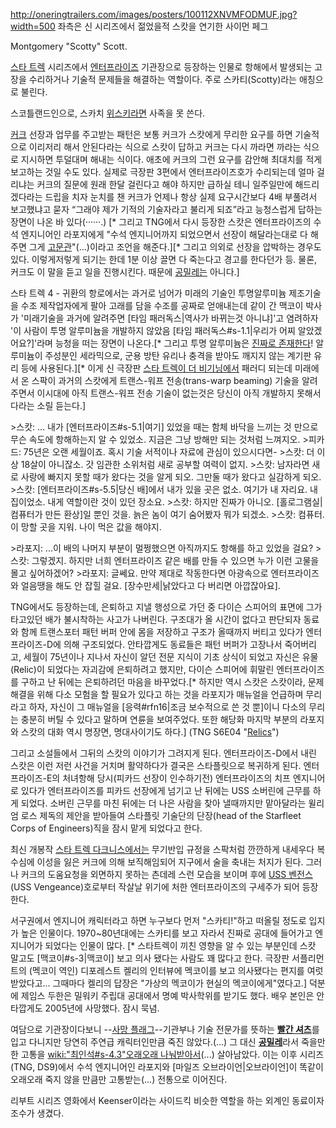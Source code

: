 http://oneringtrailers.com/images/posters/100112XNVMFODMUF.jpg?width=500
좌측은 신 시리즈에서 젊었을적 스캇을 연기한 사이먼 페그

Montgomery "Scotty" Scott.

[[스타 트렉]] 시리즈에서 [[엔터프라이즈]] 기관장으로 등장하는 인물로 항해에서 발생되는 고장을 수리하거나 기술적 문제들을 해결하는 역할이다. 주로 스카티(Scotty)라는 애칭으로 불린다.

스코틀랜드인으로, 스카치 [[위스키]]라면 사족을 못 쓴다.

[[커크]] 선장과 업무를 주고받는 패턴은 보통 커크가 스캇에게 무리한 요구를 하면 기술적으로 이리저리 해서 안된다라는 식으로 스캇이 답하고 커크는 다시 까라면 까라는 식으로 지시하면 투덜대며 해내는 식이다. 애초에 커크의 그런 요구를 감안해 최대치를 적게 보고하는 것일 수도 있다. 실제로 극장판 3편에서 엔터프라이즈호가 수리되는데 얼마 걸리냐는 커크의 질문에 원래 한달 걸린다고 해야 하지만 급하실 테니 일주일만에 해드리겠다라는 드립을 치자 눈치를 챈 커크가 언제나 항상 실제 요구시간보다 4배 부풀려서 보고했냐고 묻자 “그래야 제가 기적의 기술자라고 불리게 되죠”라고 능청스럽게 답하는 장면이 나온 바 있다(······.) [* 그리고 TNG에서 다시 등장한 스캇은 엔터프라이즈의 수석 엔지니어인 라포지에게 "수석 엔지니어까지 되었으면서 선장이 해달라는대로 다 해주면 그게 [[고문관]]"(...)이라고 조언을 해준다.][* 그리고 의외로 선장을 압박하는 경우도 있다. 이렇게저렇게 되기는 한데 1분 이상 끌면 다 죽는다고 경고를 한다던가 등. 물론, 커크도 이 말을 듣고 일을 진행시킨다. 때문에 [[공밀레]]는 아니다.]

스타 트렉 4 - 귀환의 항로에서는 과거로 넘어가 미래의 기술인 투명알루미늄 제조기술을 수조 제작업자에게 팔아 고래를 담을 수조를 공짜로 얻애내는데 같이 간 맥코이 박사가 '미래기술을 과거에 알려주면 [타임 패러독스|역사가 바뀌는것 아니냐]'고 염려하자 '이 사람이 투명 알루미늄을 개발하지 않았음 [타임 패러독스#s-1.1|우리가 어찌 알았겠어요?]'라며 능청을 떠는 장면이 나온다.[* 그리고 투명 알루미늄은 [http://www.dailybits.com/alon-transparent-aluminum-armor/ 진짜로 존재한다]! 알루미늄이 주성분인 세라믹으로, 군용 방탄 유리나 충격을 받아도 깨지지 않는 계기판 유리 등에 사용된다.][* 이게 신 극장판 [[스타 트렉이 더 비기닝]]에서 패러디 되는데 미래에서 온 스팍이 과거의 스캇에게 트랜스-워프 전송(trans-warp beaming) 기술을 알려주면서 이시대에 아직 트랜스-워프 전송 기술이 없는것은 당신이 아직 개발하지 못해서다라는 소릴 듣는다.]

>스캇: ... 내가 [엔터프라이즈#s-5.1|여기] 있었을 때는 함체 바닥을 느끼는 것 만으로 무슨 속도에 항해하는지 알 수 있었소. 지금은 그냥 방해만 되는 것처럼 느껴지오. 
>피카드: 75년은 오랜 세월이죠. 혹시 기술 서적이나 자료에 관심이 있으시다면-
>스캇: 더 이상 18살이 아니잖소. 갓 임관한 소위처럼 새로 공부할 여력이 없지.
>스캇: 남자라면 새로 사랑에 빠지지 못할 때가 왔다는 것을 알게 되오. 그만둘 때가 왔다고 실감하게 되오.
>스캇: [엔터프라이즈#s-5.5|당신 배]에서 내가 있을 곳은 없소. 여기가 내 자리요. 내 집이었소. 내게 역할이란 것이 있던 장소요.
>스캇: 하지만 진짜가 아니오. [홀로그램실|컴퓨터가 만든 환상]일 뿐인 것을. 늙은 놈이 여기 숨어봤자 뭐가 되겠소.
>스캇: 컴퓨터. 이 망할 곳을 지워. 나이 먹은 값을 해야지.

>라포지: ...이 배의 나머지 부분이 멀쩡했으면 아직까지도 항해를 하고 있었을 걸요?
>스캇: 그렇겠지. 하지만 너희 엔터프라이즈 같은 배를 만들 수 있으면 누가 이런 고물을 몰고 싶어하겠어?
>라포지: 글쎄요. 만약 제대로 작동한다면 아광속으로 엔터프라이즈와 얼음땡을 해도 안 잡힐 걸요. [장수만세|낡았다고 다 버리면 아깝잖아요].

TNG에서도 등장하는데, 은퇴하고 지낼 행성으로 가던 중 다이슨 스피어의 표면에 그가 타고있던 배가 불시착하는 사고가 나버린다. 구조대가 올 시간이 없다고 판단되자 동료와 함께 트랜스포터 패턴 버퍼 안에 몸을 저장하고 구조가 올때까지 버티고 있다가 엔터프라이즈-D에 의해 구조되었다. 안타깝게도 동료들은 패턴 버퍼가 고장나서 죽어버리고, 세월이 75년이나 지나서 자신이 알던 전문 지식이 기초 상식이 되었고 자신은 유물(Relic)이 되었다는 자괴감에 은퇴하려고 했지만, 다이슨 스피어에 휘말린 엔터프라이즈를 구하고 난 뒤에는 은퇴하려던 마음을 바꾸었다.[* 하지만 역시 스캇은 스캇이라, 문제 해결을 위해 다소 모험을 할 필요가 있다고 하는 것을 라포지가 매뉴얼을 언급하며 무리라고 하자, 자신이 그 매뉴얼을 [응력#rfn16|조금 보수적으로 쓴 것 뿐]이니 다소의 무리는 충분히 버틸 수 있다고 말하며 연륜을 보여주었다. 또한 해당화 마지막 부분의 라포지와 스캇의 대화 역시 명장면, 명대사이기도 하다.]
(TNG S6E04 "[http://www.startrek.com/watch_episode/3z_jbRDqKpkW Relics]")

그리고 소설들에서 그뒤의 스캇의 이야기가 그려지게 된다. 엔터프라이즈-D에서 내린 스캇은 이런 저런 사건을 거치며 활약하다가 결국은 스타플릿으로 복귀하게 된다. 엔터프라이즈-E의 처녀항해 당시(피카드 선장이 인수하기전) 엔터프라이즈의 치프 엔지니어로 있다가 엔터프라이즈를 피카드 선장에게 넘기고 난 뒤에는 USS 소버린에 근무를 하게 되었다. 소버린 근무를 마친 뒤에는 더 나은 사람을 찾아 낼때까지만 맡아달라는 윌리엄 로스 제독의 제안을 받아들여 스타플릿 기술단의 단장(head of the Starfleet Corps of Engineers)직을 잠시 맡게 되었다고 한다.


최신 개봉작 [[스타 트렉 다크니스]]에서는 무기반입 규정을 스팍처럼 깐깐하게 내세우다 복수심에 이성을 잃은 커크에 의해 보직해임되어 지구에서 술을 축내는 처지가 된다. 그러나 커크의 도움요청을 외면하지 못하는 츤데레 스런 모습을 보이며 후에 [[USS 벤전스]](USS Vengeance)호로부터 작살날 위기에 처한 엔터프라이즈의 구세주가 되어 등장한다.

서구권에서 엔지니어 캐릭터라고 하면 누구보다 먼저 "스카티!"하고 떠올릴 정도로 입지가 높은 인물이다. 1970~80년대에는 스카티를 보고 자라서 진짜로 공대에 들어가고 엔지니어가 되었다는 인물이 많다. [* 스타트렉이 끼친 영향을 알 수 있는 부분인데 스캇 말고도 [맥코이#s-3|맥코이] 보고 의사 됐다는 사람도 꽤 많다고 한다. 극장판 서플리먼트의 (멕코이 역인) 디포레스트 켈리의 인터뷰에 멕코이를 보고 의사됐다는 편지를 여럿 받았다고... 그때마다 켈리의 답장은 "가상의 멕코이가 현실의 멕코이에게"였다고.] 덕분에 제임스 두한은 밀워키 주립대 공대에서 명예 박사학위를 받기도 했다. 배우 본인은 안타깝게도 2005년에 사망했다. 잠시 묵념.

여담으로 기관장이다보니 --[[사망 플래그]]--기관부나 기술 전문가를 뜻하는 '''[[빨간 셔츠]]'''를 입고 다니지만 당연히 주연급 캐릭터인만큼 죽진 않았다.(...) 그 대신 '''[[공밀레]]'''라서 죽을만한 고통을 [[wiki:"최인석#s-4.3"오래오래 나눠받아서]](...) 살아남았다. 이는 이후 시리즈(TNG, DS9)에서 수석 엔지니어인 라포지와 [마일즈 오브라이언|오브라이언]이 똑같이 오래오래 죽지 않을 만큼만 고통받는(...) 전통으로 이어진다. 

리부트 시리즈 영화에서 Keenser이라는 사이드킥 비슷한 역할을 하는 외계인 동료이자 조수가 생겼다.
